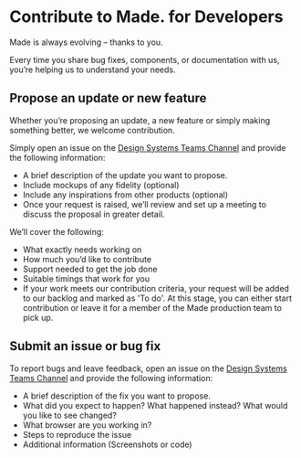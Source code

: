 
<Meta title="Hello/Contribute" />

# Contribute to Made. for Developers

Made is always evolving – thanks to you. 

Every time you share bug fixes, components, or documentation with us, you’re helping us to understand your needs.

## Propose an update or new feature

Whether you’re proposing an update, a new feature or simply making something better, we welcome contribution. 

Simply open an issue on the <a href="https://teams.microsoft.com/l/entity/com.microsoft.teamspace.tab.planner/_djb2_msteams_prefix_1436406163?context=%7B%22subEntityId%22%3Anull%2C%22channelId%22%3A%2219%3Aabb5a3e7f3804a65a59387c13f7464d3%40thread.tacv2%22%7D&groupId=f28c3555-4b8a-4dd7-aadf-e5e143c28311&tenantId=f06fa858-824b-4a85-aacb-f372cfdc282e" target="_blank">Design Systems Teams Channel</a> and provide the following information:

- A brief description of the update you want to propose.
- Include mockups of any fidelity (optional)
- Include any inspirations from other products (optional)
- Once your request is raised, we’ll review and set up a meeting to discuss the proposal in greater detail.

We’ll cover the following:

- What exactly needs working on 
- How much you’d like to contribute
- Support needed to get the job done
- Suitable timings that work for you
- If your work meets our contribution criteria, your request will be added to our backlog and marked as 'To do'. 
At this stage, you can either start contribution or leave it for a member of the Made production team to pick up.


## Submit an issue or bug fix

To report bugs and leave feedback, open an issue on the <a href="https://teams.microsoft.com/l/entity/com.microsoft.teamspace.tab.planner/_djb2_msteams_prefix_1436406163?context=%7B%22subEntityId%22%3Anull%2C%22channelId%22%3A%2219%3Aabb5a3e7f3804a65a59387c13f7464d3%40thread.tacv2%22%7D&groupId=f28c3555-4b8a-4dd7-aadf-e5e143c28311&tenantId=f06fa858-824b-4a85-aacb-f372cfdc282e" target="_blank">Design Systems Teams Channel</a> and provide the following information:

- A brief description of the fix you want to propose.
- What did you expect to happen? What happened instead? What would you like to see changed?
- What browser are you working in?
- Steps to reproduce the issue
- Additional information (Screenshots or code)

